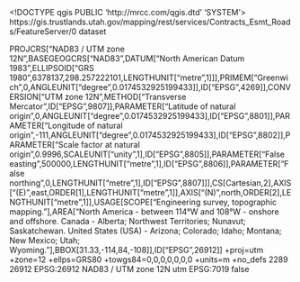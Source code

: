 <!DOCTYPE qgis PUBLIC 'http://mrcc.com/qgis.dtd' 'SYSTEM'>
<qgis version="3.32.0-Lima">
  <identifier>https://gis.trustlands.utah.gov/mapping/rest/services/Contracts_Esmt_Roads/FeatureServer/0</identifier>
  <parentidentifier></parentidentifier>
  <language></language>
  <type>dataset</type>
  <title>Contracts_Esmt_Roads</title>
  <abstract></abstract>
  <links>
    <link url="https://gis.trustlands.utah.gov/mapping/rest/services/Contracts_Esmt_Roads/FeatureServer/0" size="" type="WWW:LINK" description="" format="" name="Source" mimeType=""/>
  </links>
  <dates/>
  <fees></fees>
  <encoding></encoding>
  <crs>
    <spatialrefsys nativeFormat="Wkt">
      <wkt>PROJCRS["NAD83 / UTM zone 12N",BASEGEOGCRS["NAD83",DATUM["North American Datum 1983",ELLIPSOID["GRS 1980",6378137,298.257222101,LENGTHUNIT["metre",1]]],PRIMEM["Greenwich",0,ANGLEUNIT["degree",0.0174532925199433]],ID["EPSG",4269]],CONVERSION["UTM zone 12N",METHOD["Transverse Mercator",ID["EPSG",9807]],PARAMETER["Latitude of natural origin",0,ANGLEUNIT["degree",0.0174532925199433],ID["EPSG",8801]],PARAMETER["Longitude of natural origin",-111,ANGLEUNIT["degree",0.0174532925199433],ID["EPSG",8802]],PARAMETER["Scale factor at natural origin",0.9996,SCALEUNIT["unity",1],ID["EPSG",8805]],PARAMETER["False easting",500000,LENGTHUNIT["metre",1],ID["EPSG",8806]],PARAMETER["False northing",0,LENGTHUNIT["metre",1],ID["EPSG",8807]]],CS[Cartesian,2],AXIS["(E)",east,ORDER[1],LENGTHUNIT["metre",1]],AXIS["(N)",north,ORDER[2],LENGTHUNIT["metre",1]],USAGE[SCOPE["Engineering survey, topographic mapping."],AREA["North America - between 114°W and 108°W - onshore and offshore. Canada - Alberta; Northwest Territories; Nunavut; Saskatchewan. United States (USA) - Arizona; Colorado; Idaho; Montana; New Mexico; Utah; Wyoming."],BBOX[31.33,-114,84,-108]],ID["EPSG",26912]]</wkt>
      <proj4>+proj=utm +zone=12 +ellps=GRS80 +towgs84=0,0,0,0,0,0,0 +units=m +no_defs</proj4>
      <srsid>2289</srsid>
      <srid>26912</srid>
      <authid>EPSG:26912</authid>
      <description>NAD83 / UTM zone 12N</description>
      <projectionacronym>utm</projectionacronym>
      <ellipsoidacronym>EPSG:7019</ellipsoidacronym>
      <geographicflag>false</geographicflag>
    </spatialrefsys>
  </crs>
  <extent>
    <spatial maxx="671562.4599999999627471" maxy="4649952.99000000022351742" dimensions="2" minx="228770.07000000029802322" miny="4095223.47000000067055225" minz="0" maxz="0" crs="EPSG:26912"/>
  </extent>
</qgis>

